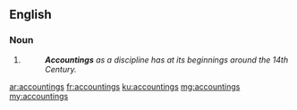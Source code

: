 ==English==

===Noun===
{{head|en|noun plural form}}

# {{plural of|accounting|lang=en}}
#: '''''Accountings''' as a discipline has at its beginnings around the 14th Century.''

[[ar:accountings]]
[[fr:accountings]]
[[ku:accountings]]
[[mg:accountings]]
[[my:accountings]]